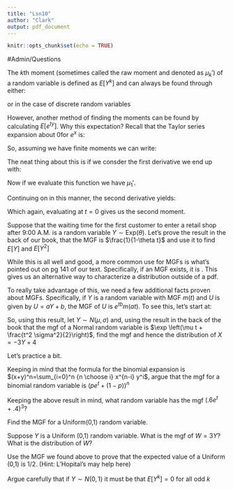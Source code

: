 ```yaml
---
title: "Lsn10"
author: "Clark"
output: pdf_document
---
```


```r
knitr::opts_chunk$set(echo = TRUE)
```

#Admin/Questions

The $k$th moment (sometimes called the raw moment and denoted as $\mu_k'$) of a random variable is defined as $E[Y^k]$ and can always be found through either:

\vspace{.5in}

or in the case of discrete random variables

\vspace{.5in}

However, another method of finding the moments can be found by calculating $E[e^{ty}]$.  Why this expectation?  Recall that the Taylor series expansion about 0for $e^x$ is:

\vspace{.5in}

So, assuming we have finite moments we can write:

\vspace{2in}


The neat thing about this is if we consder the first derivative we end up with:

\vspace{1.in}

Now if we evaluate this function we have $\mu_1'$.

Continuing on in this manner, the second derivative yields:

\vspace{1.in}

Which again, evaluating at $t=0$ gives us the second moment.  

Suppose that the waiting time for the first customer to enter a retail shop after 9:00 A.M. is a random variable $Y\sim\mbox{Exp}(\theta)$.  Let's prove the result in the back of our book, that the MGF is $\frac{1}{1-\theta t}$ and use it to find $E[Y]$ and $E[Y^2]$

While this is all well and good, a more common use for MGFs is what's pointed out on pg 141 of our text.  Specifically, if an MGF exists, it is \textit{unique}.  This gives us an alternative way to characterize a distribution outside of a pdf.  

To really take advantage of this, we need a few additional facts proven about MGFs.  Specifically, if $Y$ is a random variable with MGF $m(t)$ and $U$ is given by $U=aY+b$, the MGF of $U$ is $e^{tb} m(at)$.  To see this, let's start at:

\begin{align*}
m_u(t)& = \\
& \mbox{Next we substitute in }U=ay+b\\
& = \\
& \mbox{Now pull out and regroup to arrive at}\\
& = 
\end{align*}

So, using this result, let $Y \sim N(\mu,\sigma)$ and, using the result in the back of the book that the mgf of a Normal random variable is $\exp \left(\mu t + \frac{t^2 \sigma^2}{2}\right)$, find the mgf and hence the distribution of $X=-3Y +4$

\vspace{3.in}

Let's practice a bit.

Keeping in mind that the formula for the binomial expansion is $(x+y)^n=\sum_{i=0}^n  {n \choose i} x^{n-i} y^i$, argue that the mgf for a binomial random variable is $(p e^{t}+(1-p))^n$

\vspace{2.in}

Keeping the above result in mind, what random variable has the mgf $(.6 e^t +.4)^3$?

\vspace{2.in}


Find the MGF for a Uniform(0,1) random variable.

\vspace{2.in}

Suppose $Y$ is a Uniform (0,1) random variable.  What is the mgf of $W=3Y$?  What is the distribution of $W$?

\textit{Extra Credit - 2 pts}  Use the MGF we found above to prove that the expected value of a Uniform (0,1) is 1/2.  (Hint: L'Hopital's may help here)

Argue carefully that if $Y\sim N(0,1)$ it must be that $E[Y^k]=0$ for all odd $k$